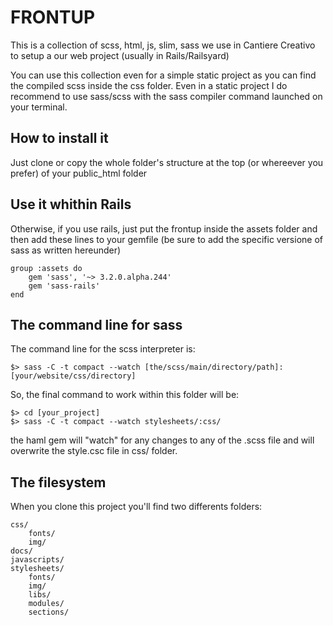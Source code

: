 = FRONTUP =

This is a collection of scss, html, js, slim, sass
we use in Cantiere Creativo to setup a our web project (usually in Rails/Railsyard)

You can use this collection even for a simple static project as you can find the compiled scss inside the css folder. Even in a static project I do recommend to use sass/scss with the sass compiler command
launched on your terminal.

== How to install it ==

Just clone or copy the whole folder's structure at the top (or whereever you prefer) of your public_html folder

== Use it whithin Rails ==

Otherwise, if you use rails, just put the frontup inside the assets folder and then add these lines to your gemfile (be sure to add the specific versione of sass as written hereunder)

 group :assets do
     gem 'sass', '~> 3.2.0.alpha.244'
     gem 'sass-rails'
 end

== The command line for sass ==

The command line for the scss interpreter is:

 $> sass -C -t compact --watch [the/scss/main/directory/path]:[your/website/css/directory]

So, the final command to work within this folder will be:

 $> cd [your_project]
 $> sass -C -t compact --watch stylesheets/:css/

the haml gem will "watch" for any changes to any of the .scss file and will overwrite the style.csc file in css/ folder.

== The filesystem ==

When you clone this project you'll find two differents folders:

 css/
     fonts/
     img/
 docs/
 javascripts/
 stylesheets/
     fonts/
     img/
     libs/
     modules/
     sections/


